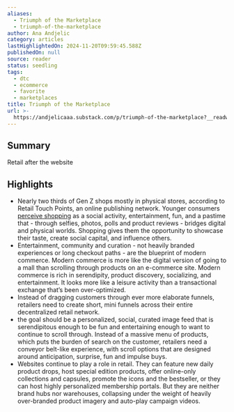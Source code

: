 ```yaml
---
aliases:
  - Triumph of the Marketplace
  - triumph-of-the-marketplace
author: Ana Andjelic
category: articles
lastHighlightedOn: 2024-11-20T09:59:45.588Z
publishedOn: null
source: reader
status: seedling
tags:
  - dtc
  - ecommerce
  - favorite
  - marketplaces
title: Triumph of the Marketplace
url: >-
  https://andjelicaaa.substack.com/p/triumph-of-the-marketplace?__readwiseLocation=
---
```

## Summary

Retail after the website

## Highlights

- Nearly two thirds of Gen Z shops mostly in physical stores, according to Retail Touch Points, an online publishing network. Younger consumers [perceive shopping](https://retail-assist.com/gen-z-vs-gen-x-vs-gen-y-shopping-habits-survey/) as a social activity, entertainment, fun, and a pastime that - through selfies, photos, polls and product reviews - bridges digital and physical worlds. Shopping gives them the opportunity to showcase their taste, create social capital, and influence others.
- Entertainment, community and curation - not heavily branded experiences or long checkout paths - are the blueprint of modern commerce. Modern commerce is more like the digital version of going to a mall than scrolling through products on an e-commerce site. Modern commerce is rich in serendipity, product discovery, socializing, and entertainment. It looks more like a leisure activity than a transactional exchange that’s been over-optimized.
- Instead of dragging customers through ever more elaborate funnels, retailers need to create short, mini funnels across their entire decentralized retail network.
- the goal should be a personalized, social, curated image feed that is serendipitous enough to be fun and entertaining enough to want to continue to scroll through. Instead of a massive menu of products, which puts the burden of search on the customer, retailers need a conveyor belt-like experience, with scroll options that are designed around anticipation, surprise, fun and impulse buys.
- Websites continue to play a role in retail. They can feature new daily product drops, host special edition products, offer online-only collections and capsules, promote the icons and the bestseller, or they can host highly personalized membership portals. But they are neither brand hubs nor warehouses, collapsing under the weight of heavily over-branded product imagery and auto-play campaign videos.
